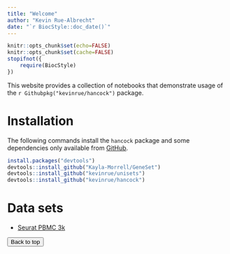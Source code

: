 ```yaml
---
title: "Welcome"
author: "Kevin Rue-Albrecht"
date: "`r BiocStyle::doc_date()`"
---
```


```r
knitr::opts_chunk$set(echo=FALSE)
knitr::opts_chunk$set(cache=FALSE)
stopifnot({
    require(BiocStyle)
})
```

This website provides a collection of notebooks that demonstrate usage of the `r Githubpkg("kevinrue/hancock")` package.

# Installation

The following commands install the `hancock` package and some dependencies only available from [GitHub](https://github.com).

```r
install.packages("devtools")
devtools::install_github("Kayla-Morrell/GeneSet")
devtools::install_github("kevinrue/unisets")
devtools::install_github("kevinrue/hancock")
```

# Data sets

- [Seurat PBMC 3k](0-Seurat_PBMC3k_tutorial_TENxPBMCData.html)

<button onclick="topFunction()" id="myBtn" title="Go to top">Back to top</button>
